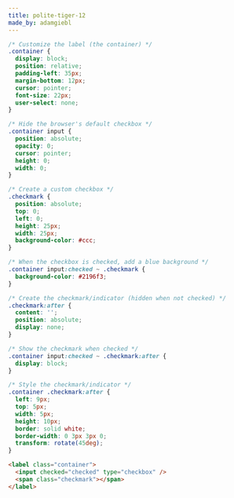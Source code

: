 ```yaml
---
title: polite-tiger-12
made_by: adamgiebl
---
```


```css
/* Customize the label (the container) */
.container {
  display: block;
  position: relative;
  padding-left: 35px;
  margin-bottom: 12px;
  cursor: pointer;
  font-size: 22px;
  user-select: none;
}

/* Hide the browser's default checkbox */
.container input {
  position: absolute;
  opacity: 0;
  cursor: pointer;
  height: 0;
  width: 0;
}

/* Create a custom checkbox */
.checkmark {
  position: absolute;
  top: 0;
  left: 0;
  height: 25px;
  width: 25px;
  background-color: #ccc;
}

/* When the checkbox is checked, add a blue background */
.container input:checked ~ .checkmark {
  background-color: #2196f3;
}

/* Create the checkmark/indicator (hidden when not checked) */
.checkmark:after {
  content: '';
  position: absolute;
  display: none;
}

/* Show the checkmark when checked */
.container input:checked ~ .checkmark:after {
  display: block;
}

/* Style the checkmark/indicator */
.container .checkmark:after {
  left: 9px;
  top: 5px;
  width: 5px;
  height: 10px;
  border: solid white;
  border-width: 0 3px 3px 0;
  transform: rotate(45deg);
}
```

```html
<label class="container">
  <input checked="checked" type="checkbox" />
  <span class="checkmark"></span>
</label>
```
